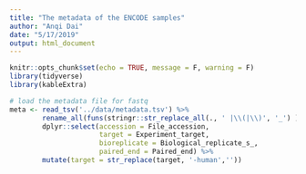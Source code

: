 ```yaml
---
title: "The metadata of the ENCODE samples"
author: "Anqi Dai"
date: "5/17/2019"
output: html_document
---
```


```r
knitr::opts_chunk$set(echo = TRUE, message = F, warning = F)
library(tidyverse)
library(kableExtra)
```

```r
# load the metadata file for fastq
meta <- read_tsv('../data/metadata.tsv') %>%
        rename_all(funs(stringr::str_replace_all(., ' |\\(|\\)', '_') )) %>%
        dplyr::select(accession = File_accession, 
                      target = Experiment_target, 
                      bioreplicate = Biological_replicate_s_, 
                      paired_end = Paired_end) %>%
        mutate(target = str_replace(target, '-human',''))
```







